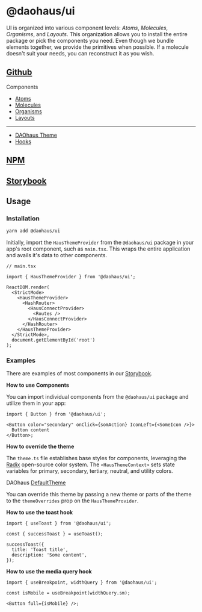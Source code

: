 # @daohaus/ui

UI is organized into various component levels: _Atoms_, _Molecules_, _Organisms_, and _Layouts_. This organization allows you to install the entire package or pick the components you need. Even though we bundle elements together, we provide the primitives when possible. If a molecule doesn't suit your needs, you can reconstruct it as you wish.

## [Github](https://github.com/HausDAO/monorepo/tree/develop/libs/ui)

Components

- [Atoms](https://github.com/HausDAO/monorepo/tree/develop/libs/ui/src/components/atoms)
- [Molecules](https://github.com/HausDAO/monorepo/tree/develop/libs/ui/src/components/molecules)
- [Organisms](https://github.com/HausDAO/monorepo/tree/develop/libs/ui/src/components/organisms)
- [Layouts](https://github.com/HausDAO/monorepo/tree/develop/libs/ui/src/components/layouts)

---

- [DAOhaus Theme](https://github.com/HausDAO/monorepo/tree/develop/libs/ui/src/theme)
- [Hooks](https://github.com/HausDAO/monorepo/tree/develop/libs/ui/src/hooks)

## [NPM](https://www.npmjs.com/package/@daohaus/ui)

## [Storybook](https://storybook.daohaus.fun/)

## Usage

### Installation

```bash
yarn add @daohaus/ui
```

Initially, import the `HausThemeProvider` from the `@daohaus/ui` package in your app's root component, such as `main.tsx`. This wraps the entire application and avails it's data to other components.

```tsx
// main.tsx

import { HausThemeProvider } from '@daohaus/ui';

ReactDOM.render(
  <StrictMode>
    <HausThemeProvider>
      <HashRouter>
        <HausConnectProvider>
          <Routes />
        </HausConnectProvider>
      </HashRouter>
    </HausThemeProvider>
  </StrictMode>,
  document.getElementById('root')
);
```

### Examples

There are examples of most components in our [Storybook](https://storybook.daohaus.fun/).

**How to use Components**

You can import individual components from the `@daohaus/ui` package and utilize them in your app:

```tsx
import { Button } from '@daohaus/ui';

<Button color="secondary" onClick={somAction} IconLeft={<SomeIcon />}>
  Button content
</Button>;
```

**How to override the theme**

The `theme.ts` file establishes base styles for components, leveraging the [Radix](https://www.radix-ui.com/colors) open-source color system. The `<HausThemeContext>` sets state variables for primary, secondary, tertiary, neutral, and utility colors.

DAOhaus [DefaultTheme](https://github.com/HausDAO/monorepo/blob/develop/libs/ui/src/theme/theme.ts#L54)

You can override this theme by passing a new theme or parts of the theme to the `themeOverrides` prop on the `HausThemeProvider`.

**How to use the toast hook**

```tsx
import { useToast } from '@daohaus/ui';

const { successToast } = useToast();

successToast({
  title: 'Toast title',
  description: 'Some content',
});
```

**How to use the media query hook**

```tsx
import { useBreakpoint, widthQuery } from '@daohaus/ui';

const isMobile = useBreakpoint(widthQuery.sm);

<Button full={isMobile} />;
```
